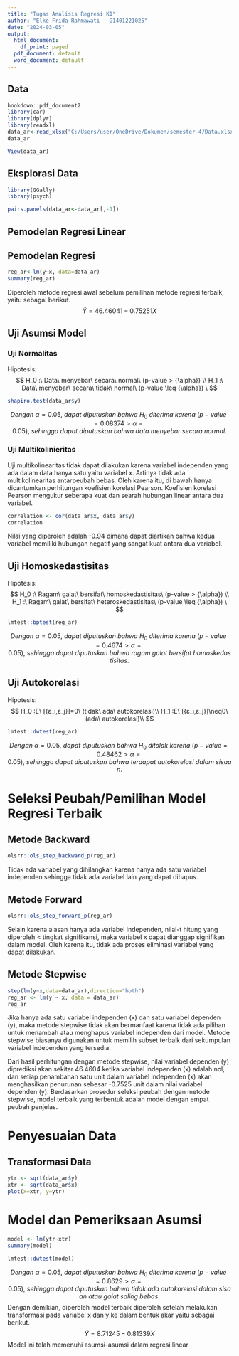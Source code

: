 ---
title: "Tugas Analisis Regresi K1"
author: "Elke Frida Rahmawati - G1401221025"
date: "2024-03-05"
output:
  html_document:
    df_print: paged
  pdf_document: default
  word_document: default
---

## Data

```{r}
bookdown::pdf_document2
library(car)
library(dplyr)
library(readxl)
data_ar<-read_xlsx("C:/Users/user/OneDrive/Dokumen/semester 4/Data.xlsx")
data_ar
```

```{r}
View(data_ar)
```

## Eksplorasi Data

```{r}
library(GGally)
library(psych)

pairs.panels(data_ar<-data_ar[,-1])
```

## Pemodelan Regresi Linear

## Pemodelan Regresi

```{r}
reg_ar<-lm(y~x, data=data_ar)
summary(reg_ar)
```

Diperoleh metode regresi awal sebelum pemilihan metode regresi terbaik, yaitu sebagai berikut. $$
  \hat{Y}=46.46041-0.75251X
$$

## Uji Asumsi Model

### Uji Normalitas

Hipotesis: $$ 
H_0 :\ Data\ menyebar\ secara\ normal\ (p-value > {\alpha}) \\
H_1 :\ Data\ menyebar\ secara\ tidak\ normal\ (p-value \leq {\alpha}) \ 
$$

```{r}
shapiro.test(data_ar$y)
```

$$Dengan\ {\alpha}=0.05,\ dapat\ diputuskan\ bahwa\ H_0\ diterima\ karena\ (p-value=0.08374 > {\alpha}=0.05), \  sehingga\ dapat\ diputuskan\ bahwa\ data\ menyebar\ secara\ normal.$$

### Uji Multikolinieritas

Uji multikolinearitas tidak dapat dilakukan karena variabel independen yang ada dalam data hanya satu yaitu variabel x. Artinya tidak ada multikolinearitas antarpeubah bebas. Oleh karena itu, di bawah hanya dicantumkan perhitungan koefisien korelasi Pearson. Koefisien korelasi Pearson mengukur seberapa kuat dan searah hubungan linear antara dua variabel.

```{r}
correlation <- cor(data_ar$x, data_ar$y)
correlation
```

Nilai yang diperoleh adalah -0.94 dimana dapat diartikan bahwa kedua variabel memiliki hubungan negatif yang sangat kuat antara dua variabel.

## Uji Homoskedastisitas

Hipotesis: $$ 
H_0 :\ Ragam\ galat\ bersifat\ homoskedastisitas\ (p-value > {\alpha}) \\
H_1 :\ Ragam\ galat\ bersifat\ heteroskedastisitas\ (p-value \leq {\alpha}) \ 
$$

```{r}
lmtest::bptest(reg_ar)
```

$$Dengan\ {\alpha}=0.05,\ dapat\ diputuskan\ bahwa\ H_0\ diterima\ karena\ (p-value=0.4674 > {\alpha}=0.05), \  sehingga\ dapat\ diputuskan\ bahwa\ ragam\ galat\ bersifat\ homoskedastisitas.$$

## Uji Autokorelasi

Hipotesis: $$ 
H_0 :E\ [{ε_i,ε_j}]=0\ (tidak\ ada\ autokorelasi)\\
H_1 :E\ [{ε_i,ε_j}]\neq0\ (ada\ autokorelasi)\\
$$

```{r}
lmtest::dwtest(reg_ar)
```

$$Dengan\ {\alpha}=0.05,\ dapat\ diputuskan\ bahwa\ H_0\ ditolak\ karena\ (p-value=0.48462 > {\alpha}=0.05), \  sehingga\ dapat\ diputuskan\ bahwa\ terdapat\ autokorelasi\ dalam\ sisaan.$$

# Seleksi Peubah/Pemilihan Model Regresi Terbaik

## Metode Backward

```{r}
olsrr::ols_step_backward_p(reg_ar)
```

Tidak ada variabel yang dihilangkan karena hanya ada satu variabel independen sehingga tidak ada variabel lain yang dapat dihapus.

## Metode Forward

```{r}
olsrr::ols_step_forward_p(reg_ar)
```

Selain karena alasan hanya ada variabel independen, nilai-t hitung yang diperoleh \< tingkat signifikansi, maka variabel x dapat dianggap signifikan dalam model. Oleh karena itu, tidak ada proses eliminasi variabel yang dapat dilakukan.

## Metode Stepwise

```{r}
step(lm(y~x,data=data_ar),direction="both")
reg_ar <- lm(y ~ x, data = data_ar)
reg_ar
```

Jika hanya ada satu variabel independen (x) dan satu variabel dependen (y), maka metode stepwise tidak akan bermanfaat karena tidak ada pilihan untuk menambah atau menghapus variabel independen dari model. Metode stepwise biasanya digunakan untuk memilih subset terbaik dari sekumpulan variabel independen yang tersedia.

Dari hasil perhitungan dengan metode stepwise, nilai variabel dependen (y) diprediksi akan sekitar 46.4604 ketika variabel independen (x) adalah nol, dan setiap penambahan satu unit dalam variabel independen (x) akan menghasilkan penurunan sebesar -0.7525 unit dalam nilai variabel dependen (y). Berdasarkan prosedur seleksi peubah dengan metode stepwise, model terbaik yang terbentuk adalah model dengan empat peubah penjelas.

# Penyesuaian Data

## Transformasi Data

```{r}
ytr <- sqrt(data_ar$y)
xtr <- sqrt(data_ar$x)
plot(x=xtr, y=ytr)
```

# Model dan Pemeriksaan Asumsi

```{r}
model <- lm(ytr~xtr)
summary(model)
```

```{r}
lmtest::dwtest(model)
```

$$Dengan\ {\alpha}=0.05,\ dapat\ diputuskan\ bahwa\ H_0\ diterima\ karena\ (p-value=0.8629 > {\alpha}=0.05), \  sehingga\ dapat\ diputuskan\ bahwa\ tidak\ ada\ autokorelasi\ dalam\ sisaan\ atau\ galat\ saling\ bebas.$$ Dengan demikian, diperoleh model terbaik diperoleh setelah melakukan transformasi pada variabel x dan y ke dalam bentuk akar yaitu sebagai berikut. $$
  \hat{Y}=8.71245-0.81339X
$$ Model ini telah memenuhi asumsi-asumsi dalam regresi linear
